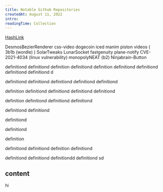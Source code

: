 ```yaml
---
title: Notable Github Repositories
createdAt: August 11, 2022
intro: 
readingTime: Collection
---
```


[HashLink](#content)

DesmosBezierRenderer
css-video
dogecoin
iced
manim
piston
videos ( 3b1b (wordle) )
SolarTweaks
LunarSocket
fastgenuity
plane-notify
CVE-2021-4034 (linux vulnerability)
monopolyNEAT (b2)
Ninjabrain-Button

definitiond
definitiond
definition
definitiond
definition
definitiond
definitiond
definitiond
definitiond
d

definitiond
definitiond
definitiond
definitiond
definitiond

definition
definitiond
definitiond
definitiond
definitiond

definition
definitiond
definitiond
definitiond

definitiond
definitiond

definitiond

definitiond



definition

definitiond
definitiond
definition
definitiond

definitiond
definitiond
definitiondd
definitiond
sd




## content

hi